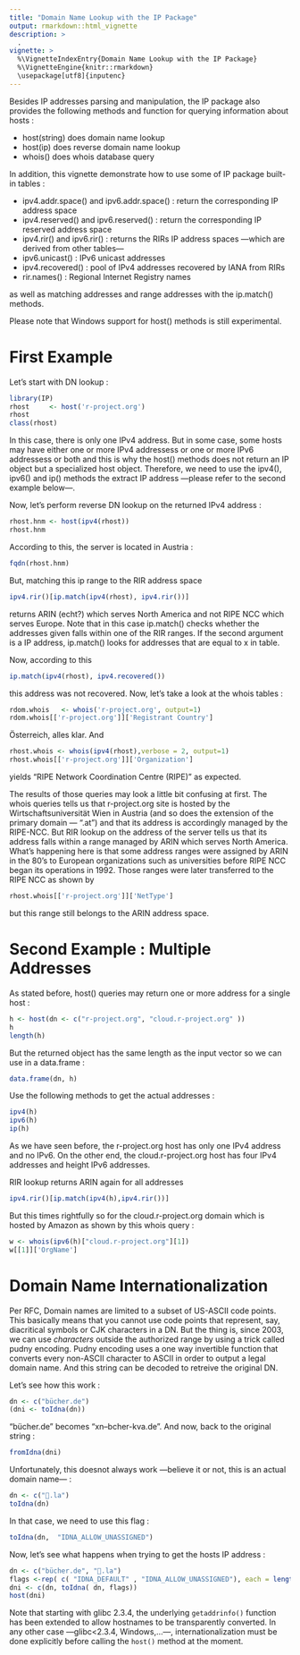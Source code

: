 ```yaml
---
title: "Domain Name Lookup with the IP Package"
output: rmarkdown::html_vignette
description: >
  .
vignette: >
  %\VignetteIndexEntry{Domain Name Lookup with the IP Package}
  %\VignetteEngine{knitr::rmarkdown}
  \usepackage[utf8]{inputenc}
---
```


Besides IP addresses parsing and manipulation, the IP package also provides the following methods and function for querying information about hosts :

- host(string) does domain name lookup
- host(ip) does reverse domain name lookup
- whois() does whois database query

In addition, this vignette demonstrate how to use some of IP package built-in tables :

- ipv4.addr.space() and ipv6.addr.space() : return the corresponding IP address space
- ipv4.reserved() and ipv6.reserved() : return the corresponding IP reserved address space
- ipv4.rir() and ipv6.rir() : returns the RIRs IP address spaces &mdash;which are derived from other tables&mdash;
- ipv6.unicast() : IPv6 unicast addresses
- ipv4.recovered() : pool of IPv4 addresses recovered by IANA from RIRs
- rir.names() : Regional Internet Registry names

as well as matching addresses and range addresses with the ip.match() methods.

Please note that Windows support for host() methods is still experimental.

# First Example

Let's start with DN lookup :

```r
library(IP)
rhost     <- host('r-project.org')
rhost
class(rhost)
```

In this case, there is only one IPv4 address. But in some case, some hosts may have either one or more IPv4 addressess or one or more IPv6 addressess 
or both and this is why the host() methods does not return an IP object but a specialized host object.
Therefore, we need to use the ipv4(), ipv6() and ip() methods the extract IP address &mdash;please refer to the second example below&mdash;.


Now, let's perform reverse DN lookup on the returned IPv4 address : 

```r
rhost.hnm <- host(ipv4(rhost))
rhost.hnm 
```

According to this, the server is located in Austria :

```r
fqdn(rhost.hnm)
```

But, matching this ip range to the RIR address space

```r
ipv4.rir()[ip.match(ipv4(rhost), ipv4.rir())]
```

returns ARIN (echt?) which serves North America and not RIPE NCC which serves Europe. 
Note that in this case ip.match() checks whether the addresses given falls within one of the RIR ranges. 
If the second argument is a IP address, ip.match() looks for addresses that are equal to x in table.

Now, according to this

```r
ip.match(ipv4(rhost), ipv4.recovered())
```
this address was not recovered. Now, let's take a look at the whois tables :

```r
rdom.whois   <- whois('r-project.org', output=1)
rdom.whois[['r-project.org']]['Registrant Country']
```
Österreich, alles klar. And

```r
rhost.whois <- whois(ipv4(rhost),verbose = 2, output=1)
rhost.whois[['r-project.org']]['Organization']
```

yields "RIPE Network Coordination Centre (RIPE)" as expected.

The results of those queries may look a little bit confusing at first. The whois queries tells us that r-project.org site is hosted by the Wirtschaftsuniversität Wien in Austria (and so does the extension of the primary domain  &mdash; ".at") and that its address is accordingly managed by the RIPE-NCC. But RIR lookup on the address of the server tells us that its address falls within a range managed by ARIN which serves North America.  What's happening here is that some address ranges were assigned by ARIN in the 80's to European organizations such as universities before RIPE NCC began its operations in 1992. Those ranges were later transferred to the RIPE NCC as shown by

```r
rhost.whois[['r-project.org']]['NetType']
```

but this range still belongs to the ARIN address space.

# Second Example : Multiple Addresses

As stated before, host() queries may return one or more address for a single host :

```r
h <- host(dn <- c("r-project.org", "cloud.r-project.org" ))
h
length(h)
```

But the returned object has the same length as the input vector so we can use in a data.frame :

```r
data.frame(dn, h)
```

Use the following methods to get the actual addresses :

```r
ipv4(h)
ipv6(h)
ip(h)
```

As we have seen before, the r-project.org host has only one IPv4 address and no IPv6. 
On the other end, the cloud.r-project.org host has four IPv4 addresses and height IPv6 addresses.

RIR lookup returns ARIN again for all addresses

```r
ipv4.rir()[ip.match(ipv4(h),ipv4.rir())]
```

But this times rightfully so for the cloud.r-project.org domain which is hosted by Amazon as shown by this whois query :

```r
w <- whois(ipv6(h)["cloud.r-project.org"][1])
w[[1]]['OrgName']
```

# Domain Name Internationalization

Per RFC, Domain names are limited to a subset of US-ASCII code points. 
This basically means that you cannot use code points that represent, say, diacritical symbols or CJK characters in a DN. 
But the thing is, since 2003, we can use _characters_ outside the authorized range by using a trick called pudny encoding. 
Pudny encoding uses a one way invertible function that converts every non-ASCII character to ASCII in order to output a legal domain name. 
And this string can be decoded to retreive the original DN.

Let's see how this work :

```r
dn <- c("bücher.de")
(dni <- toIdna(dn))
```

"bücher.de" becomes "xn--bcher-kva.de". And now, back to the original string :

```r
fromIdna(dni)
```

Unfortunately, this doesnot always work —believe it or not, this is an actual domain name— :

```r
dn <- c("💩.la")
toIdna(dn)
```

In that case, we need to use this flag :

```r
toIdna(dn,  "IDNA_ALLOW_UNASSIGNED")
```

Now, let's see what happens when trying to get the hosts IP address :

```r
dn <- c("bücher.de", "💩.la")
flags <-rep( c( "IDNA_DEFAULT" , "IDNA_ALLOW_UNASSIGNED"), each = length(dn))
dni <- c(dn, toIdna( dn, flags))
host(dni)
```

Note that starting with glibc 2.3.4, the underlying `getaddrinfo()` function has been extended to allow hostnames to be transparently converted. 
In any other case —glibc<2.3.4, Windows,…—, internationalization must be done explicitly before calling the `host()` method at the moment. 



